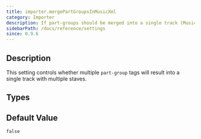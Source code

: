 ```yaml
---
title: importer.mergePartGroupsInMusicXml
category: Importer
description: If part-groups should be merged into a single track (MusicXML).
sidebarPath: /docs/reference/settings
since: 0.9.6
---
```



## Description

This setting controls whether multiple `part-group` tags will result into a single track with multiple staves. 

<PropertyDescription metadata={metadata} />

## Types

<TypeTable>
    <TypeRow name="bool" />
</TypeTable>

## Default Value
`false`